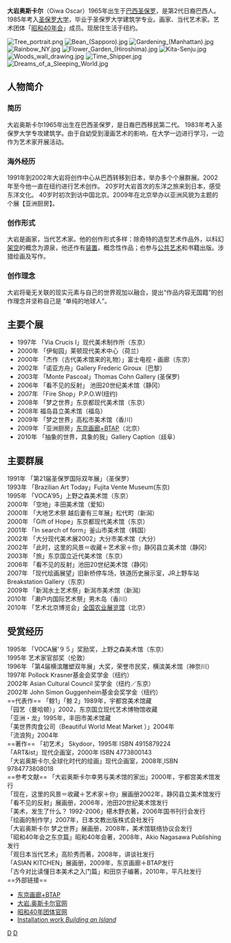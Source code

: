 {{Infobox Artist
| subject_name    = 大岩奥斯卡尔
| birthname       = <small>''Oscar OIwa''</small>
| image_name      =Oscar Oiwa.jpg
| imagesize       =180px
| image_caption   = 2010年
| sex             = 男
| date_of_birth   = 1965年8月
| place_of_birth  = [[圣保罗|圣保罗]]
| nationality     =  {{BRA}}{{USA}}
| field           = [[繪畫|繪畫]]、[[雕塑|雕塑]]
}}

'''大岩奥斯卡尔'''（Oiwa Oscar）1965年出生于[[巴西|巴西]][[圣保罗|圣保罗]]，是第2代日裔巴西人。1985年考入[[圣保罗大学|圣保罗大学]]，毕业于圣保罗大学建筑学专业。画家、当代艺术家。艺术团体「[http://www.40nen.jp/index2.html 昭和40年会]{{Wayback|url=http://www.40nen.jp/index2.html |date=20100323000619 }}」成员。现居住生活于纽约。<br />




[[File:Tree_portrait.png|thumb]]
[[File:Bean_(Sapporo).jpg|thumb]]
[[File:Gardening_(Manhattan).jpg|thumb]]
[[File:Rainbow_NY.jpg|thumb]]
[[File:Flower_Garden_(Hiroshima).jpg|thumb]]
[[File:Kita-Senju.jpg|thumb]]
[[File:Woods_wall_drawing.jpg|thumb]]
[[File:Time_Shipper.jpg|thumb]]
[[File:Dreams_of_a_Sleeping_World.jpg|thumb]]


==人物简介==


===简历===
大岩奥斯卡尔1965年出生在巴西圣保罗，是日裔巴西移民第二代。
1983年考入圣保罗大学专攻建筑学。由于自幼受到漫画艺术的影响，在大学一边进行学习，一边作为艺术家开展活动。
===海外经历===
1991年到2002年大岩将创作中心从巴西转移到日本，举办多个个展群展。2002年至今他一直在纽约进行艺术创作。
20岁时大岩首次的东洋之旅来到日本，感受东洋文化。 40岁时初次到访中国北京。2009年在北京举办以亚洲风貌为主题的个展【亚洲厨房】。
===创作形式===
大岩是画家，当代艺术家。他的创作形式多样：除奇特的造型艺术作品外，以科幻[http://zh.wikipedia.org/w/index.php?title=Special%3A%E6%90%9C%E7%B4%A2&redirs=1&search=%E6%9E%B6%E7%A9%BA&fulltext=Search&searchengineselect=mediawiki&ns0=1 架空]的概念为源泉，他还作有[[:裝置藝術|装置]]，概念性作品；也参与[[:公共藝術|公共艺术]]和书籍出版。涉猎绘画及写作。
===创作理念===
大岩将毫无关联的现实元素与自己的世界观加以融合，提出“作品内容无国籍”的创作理念并坚称自己是 “单纯的地球人”。<br />

==主要个展==
* 1997年   「Via Crucis I」现代美术制作所（东京）
* 2000年   「伊甸园」莱顿现代美术中心（荷兰）
* 2000年   「杰作（古代美术馆来的礼物）」富士电视・画廊（东京）
* 2002年   「诺亚方舟」Gallery Frederic Giroux（巴黎）
* 2003年   「Monte Pascoal」Thomas Cohn Gallery (圣保罗)
* 2006年   「看不见的反射」 池田20世纪美术馆（静冈）
* 2007年   「Fire Shop」P.P.O.W(纽约)
* 2008年   「梦之世界」东京都现代美术馆（东京）
* 2008年    福岛县立美术馆（福岛）
* 2009年   「梦之世界」高松市美术馆（香川）
* 2009年   「亚洲厨房」[http://www.tokyo-gallery.com/ 东京画廊+BTAP]{{Wayback|url=http://www.tokyo-gallery.com/ |date=20110207121711 }}（北京）
* 2010年   「抽象的世界，具象的我」Gallery Caption（歧阜）
==主要群展==
1991年   「第21届圣保罗国际双年展」（圣保罗）
<br />
1993年   「Brazilian Art Today」Fujita Vente Museum(东京)
<br />
1995年   「VOCA’95」上野之森美术馆（东京）
<br />
2000年   「空地」丰田美术馆（爱知）
<br />
2000年   「大地艺术祭  越后妻有三年展」松代町（新潟）
<br />
2000年   「Gift of Hope」东京都现代美术馆（东京）
<br />
2001年   「In search of form」釜山市美术馆（韩国）
<br />
2002年   「大分现代美术展2002」大分市美术馆（大分）
<br />
2002年   「此时，这里的风景＝收藏＋艺术家＋你」静冈县立美术馆（静冈）
<br />
2003年   「旅」东京国立近代美术馆（东京）
<br />
2006年   「看不见的反射」池田20世纪美术馆（静冈）
<br />
2007年   「现代绘画展望」旧新桥停车场，铁道历史展示室，JR上野车站Breakstation Gallery（东京）
<br />
2009年	 「新澙水土艺术祭」新澙市美术馆（新澙）
<br />
2010年	 「濑户内国际艺术祭」男木岛（香川）
<br />
2010年   「艺术北京博览会」[[全国农业展览馆|全国农业展览馆]]（北京）
<br />

==受赏经历==
1995年   「VOCA展’９５」奖励奖，上野之森美术馆（东京）
<br />
1995年   艺术家官邸奖（伦敦）
<br />
1996年   「第4届横滨雕塑双年展」大奖，荣誉市民奖，横滨美术馆（神奈川）
<br />
1997年    Pollock Krasner基金会奖学金（纽约）
<br />
2002年    Asian Cultural Council 奖学金（纽约／东京）
<br />
2002年    John Simon Guggenheim基金会奖学金（纽约）
<br />
==代表作==
「鲸1」「鲸 2」1989年，宇都宫美术馆藏
<br />
「园艺（曼哈顿）」2002，东京国立现代艺术博物馆收藏
<br />
「亚洲・龙」1995年，丰田市美术馆藏
<br />
「美世界肉食公司（Beautiful World Meat Market ）」2004年
<br />
「流浪狗」2004年
<br />
==著作==
「初艺术」 Skydoor，1995年 ISBN 4915879224
<br />
「ART&ist」现代企画室，2000年 ISBN 4773800143
<br />
「大岩奥斯卡尔,全球化时代的绘画」现代企画室，2008年,ISBN 9784773808018
<br />
==参考文献==
「大岩奥斯卡尔幸男与美术馆的家出」2000年，宇都宫美术馆发行
<br />
「现在，这里的风景＝收藏＋艺术家＋你」展画册2002年，静冈县立美术馆发行
<br />
「看不见的反射」展画册，2006年，池田20世纪美术馆发行
<br />
「美术，发生了什么？ 1992-2006」椹木野衣著，2006年国书刊行会发行
<br />
「绘画的制作学」2007年，日本文教出版株式会社发行
<br />
「大岩奥斯卡尔 梦之世界」展画册，2008年，美术馆联络协议会发行
<br />
「昭和40年会之东京篇」昭和40年会著，2008年，Akio Nagasawa Publishing 发行
<br />
「观日本当代艺术」高阶秀而著，2008年，讲谈社发行
<br />
「ASIAN KITCHEN」展画册，2009年，东京画廊＋BTAP发行
<br />
「古今对比读懂日本美术之入门篇」和田京子编著，2010年，平凡社发行
<br />
==外部链接==
* [http://www.tokyo-gallery.com/ 东京画廊+BTAP]{{Wayback|url=http://www.tokyo-gallery.com/ |date=20110207121711 }} 
* [http://www.oscaroiwastudio.com/ 大岩.奥斯卡尔官网]{{Wayback|url=http://www.oscaroiwastudio.com/ |date=20200214133038 }}
* [http://www.40nen.jp/index2.html 昭和40年团体官网]{{Wayback|url=http://www.40nen.jp/index2.html |date=20100323000619 }}
* [http://www.youtube.com/watch?v=zr59vzndrcU Installation work ''Building an Island'']{{Wayback|url=http://www.youtube.com/watch?v=zr59vzndrcU |date=20160305200726 }}

[[Category:日本裔巴西人|D]]
[[Category:1965年出生|D]]